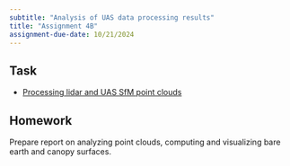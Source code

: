 ```yaml
---
subtitle: "Analysis of UAS data processing results"
title: "Assignment 4B"
assignment-due-date: 10/21/2024
---
```


## Task

- [Processing lidar and UAS SfM point clouds](../assignments/point_clouds.html)

## Homework

Prepare report on analyzing point clouds, computing and visualizing bare earth and canopy surfaces.
